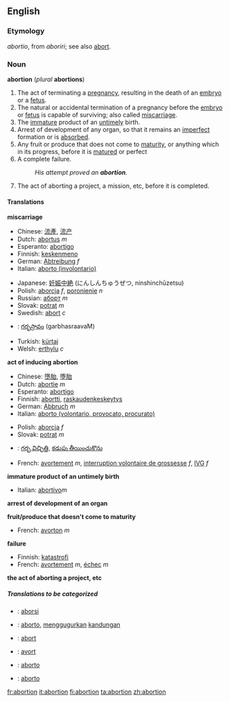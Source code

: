 ==English==

===Etymology===
{{L.}} ''abortio'', from ''aboriri''; see also [[abort]].

===Noun===
'''abortion''' (''plural'' '''abortions''')

#<!--DefA-->The act of terminating a [[pregnancy]], resulting in the death of an [[embryo]] or a [[fetus]].
#<!--DefB--> The natural or accidental termination of a pregnancy before the [[embryo]] or [[fetus]] is capable of surviving; also called [[miscarriage]].
#<!--DefC--> The [[immature]] product of an [[untimely]] birth.
#<!--DefD--> {{biology}} Arrest of development of any organ, so that it remains an [[imperfect]] formation or is [[absorbed]].
#<!--DefE--> Any fruit or produce that does not come to [[maturity]], or anything which in its progress, before it is [[matured]] or perfect
#<!--DefF--> A complete failure.
#:''His attempt proved an '''abortion'''.''
#<!--DefG-->The act of aborting a project, a mission, etc, before it is completed.

====Translations====
<!--DefA-->'''miscarriage'''
{{top}}
*Chinese: [[流產]], [[流产]]
*Dutch: [[abortus]] ''m''
*Esperanto: [[abortigo]]
*Finnish: [[keskenmeno]]
*German: [[Abtreibung]] ''f''
*Italian: [[aborto (involontario)]]
{{mid}}
*Japanese: [[妊娠中絶]] (にんしんちゅうぜつ, ninshinchūzetsu)
*Polish: [[aborcja]] ''f'', [[poronienie]] ''n''
*Russian: [[аборт]] ''m''
*Slovak: [[potrat]] ''m''
*Swedish: [[abort]] ''c''
*{{te}}: [[గర్భస్రావం]] (garbhasraavaM)
*Turkish: [[kürtaj]]
*Welsh: [[erthylu]] ''c''
{{bottom}}

<!--DefB-->'''act of inducing abortion'''
{{top}}
*Chinese: [[墮胎]], [[堕胎]]
*Dutch: [[abortie]] ''m''
*Esperanto: [[abortigo]]
*Finnish: [[abortti]], [[raskaudenkeskeytys]]
*German: [[Abbruch]] ''m''
*Italian: [[aborto (volontario, provocato, procurato)]]
{{mid}}
*Polish: [[aborcja]] ''f''
*Slovak: [[potrat]] ''m''
*{{te}}: [[గర్భ విచ్ఛిత్తి]], [[కడుపు తీయించుకొను]]
*French: [[avortement]] ''m'', [[interruption volontaire de grossesse]] ''f'', [[IVG]] ''f''
{{bottom}}

<!--DefC-->'''immature product of an untimely birth'''
{{top}}
*Italian: [[abortivo]]''m''
{{mid}}
{{bottom}}

<!--DefD-->'''arrest of development of an organ'''
{{top}}
{{mid}}
{{bottom}}

<!--DefE-->'''fruit/produce that doesn't come to maturity'''
{{top}}
*French: [[avorton]] ''m''
{{mid}}
{{bottom}}

<!--DefF-->'''failure'''
{{top}}
*Finnish: [[katastrofi]]
*French: [[avortement]] ''m'', [[échec]] ''m''
{{mid}}
{{bottom}}

<!--DefG-->'''the act of aborting a project, etc'''
{{top}}
{{mid}}
{{bottom}}

=====Translations to be categorized=====
{{checktrans}}
<!--Remove this section once all of the translations below have been moved into the tables above.-->
*{{ttbc|Indonesian}}: [[aborsi]]
*{{ttbc|Interlingua}}: [[aborto]], [[gugur|menggugurkan]] [[kandung|kandungan]]
*{{ttbc|Norwegian}}: [[abort#Norwegian|abort]]
*{{ttbc|Romanian}}: [[avort]]
*{{ttbc|Portuguese}}: [[aborto]]
*{{ttbc|Spanish}}: [[aborto]]

[[fr:abortion]]
[[it:abortion]]
[[fi:abortion]]
[[ta:abortion]]
[[zh:abortion]]